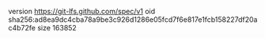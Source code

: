 version https://git-lfs.github.com/spec/v1
oid sha256:ad8ea9dc4cba78a9be3c926d1286e05fcd7f6e817e1fcb158227df20ac4b72fe
size 163852
